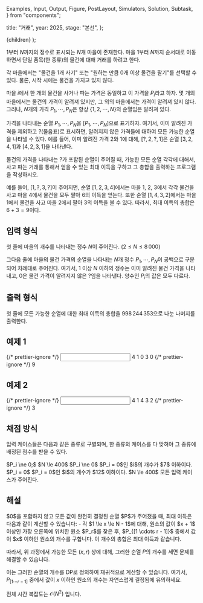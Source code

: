   Examples,
  Input,
  Output,
  Figure,
  PostLayout,
  Simulators,
  Solution,
  Subtask,
} from "components";

  title: "거래",
  year: 2025,
  stage: "본선",
};

  <PostLayout meta={meta}>{children}</PostLayout>
);

$1$부터 $N$까지의 정수로 표시되는 $N$개 마을이 존재한다.
마을 $1$부터 $N$까지 순서대로 이동하면서
단일 품목(한 종류)의 물건에 대해 거래를 하려고 한다.

각 마을에서는 "물건을 $1$개 사기"
또는 "원하는 만큼 $0$개 이상 물건을 팔기"를 선택할 수 있다.
물론, 시작 시에는 물건을 가지고 있지 않다.

마을 $i$에서 한 개의 물건을 사거나 파는 가격은 동일하고
이 가격을 $P_i$라고 하자.
몇 개의 마을에서는 물건의 가격이 알려져 있지만,
그 외의 마을에서는 가격이 알려져 있지 않다.
그러나, $N$개의 가격 $P_1, \cdots, P_N$은
항상 $\{1, 2, \cdots, N\}$의 순열임은 알려져 있다.

가격을 나타내는 순열 $P_1, \cdots, P_N$을
$[ P_1, \cdots, P_N ]$으로 표기하자.
여기서, 이미 알려진 가격을 제외하고 $?$(물음표)로 표시하면,
알려지지 않은 가격들에 대하여 모든 가능한 순열을 나타낼 수 있다.
예를 들어, 이미 알려진 가격 $2$와 $1$에 대해,
$[ ?, 2, ?, 1 ]$은
순열 $[ 3, 2, 4, 1 ]$과 $[ 4, 2, 3, 1 ]$을 나타낸다.

물건의 가격을 나타내는 $?$가 포함된 순열이 주어질 때,
가능한 모든 순열 각각에 대해서,
사고 파는 거래를 통해서 얻을 수 있는 최대 이득을 구하고
그 총합을 출력하는 프로그램을 작성하시오.

예를 들어, $[ 1, ?, 3, ? ]$이 주어지면,
순열 $[ 1, 2, 3, 4 ]$에서는
마을 $1$, $2$, $3$에서 각각 물건을 사고 마을 $4$에서 물건을 모두 팔아
$6$의 이득을 얻는다.
또한 순열 $[ 1, 4, 3, 2 ]$에서는
마을 $1$에서 물건을 사고 마을 $2$에서 팔아 $3$의 이득을 볼 수 있다.
따라서, 최대 이득의 총합은 $6 + 3 = 9$이다. 


## 입력 형식

첫 줄에 마을의 개수를 나타내는 정수 $N$이 주어진다.
$(2 \le N \le 8\,000)$

그다음 줄에 마을의 물건 가격의 순열을 나타내는 $N$개 정수
$P_1, \cdots, P_N$이 공백으로 구분되어 차례대로 주어진다.
여기서, $1$ 이상 $N$ 이하의 정수는 이미 알려진 물건 가격을 나타내고,
$0$은 물건 가격이 알려지지 않은 $?$임을 나타낸다.
양수인 $P_i$의 값은 모두 다르다. 


## 출력 형식

첫 줄에 모든 가능한 순열에 대한 최대 이득의 총합을
$998\,244\,353$으로 나눈 나머지를 출력한다.


## 예제 1

<Examples>
  {/* prettier-ignore */}
  <Input>
4
1 0 3 0
  </Input>
  {/* prettier-ignore */}
  <Output>
9
  </Output>
</Examples>

## 예제 2

<Examples>
  {/* prettier-ignore */}
  <Input>
4
1 4 3 2
  </Input>
  {/* prettier-ignore */}
  <Output>
3
  </Output>
</Examples>


## 채점 방식

입력 케이스들은 다음과 같은 종류로 구별되며, 한 종류의 케이스를 다 맞혀야 그 종류에 배정된 점수를 받을 수 있다.

<Subtask index={1} score={5}>
  $P_i \ne 0;$ $N \le 400$
</Subtask>
<Subtask index={2} score={6}>
  $P_i \ne 0$
</Subtask>
<Subtask index={3} score={5}>
  $P_i = 0$인 $i$의 개수가 $7$ 이하이다.
</Subtask>
<Subtask index={4} score={10}>
  $P_i = 0$
</Subtask>
<Subtask index={5} score={17}>
  $P_i = 0$인 $i$의 개수가 $12$ 이하이다.
</Subtask>
<Subtask index={6} score={23}>
  $N \le 400$
</Subtask>
<Subtask index={7} score={34}>
  모든 입력 케이스가 주어진다.
</Subtask>

## 해설

<Solution>
$0$을 포함하지 않고 모든 값이 완전히 결정된 순열 $P$가 주어졌을 때, 최대 이득은 다음과 같이 계산할 수 있습니다:
- 각 $1 \le x \le N - 1$에 대해, 원소의 값이 $x + 1$ 이상인 가장 오른쪽에 위치한 원소 $P_r$를 찾은 후, $P_{[1 \cdots r - 1]}$ 중에서 값이 $x$ 이하인 원소의 개수를 구합니다. 이 개수의 총합은 최대 이득과 같습니다.

따라서, 위 과정에서 가능한 모든 $(x, r)$ 상에 대해, 그러한 순열 $P$의 개수를 세면 문제를 해결할 수 있습니다.

이는 그러한 순열의 개수를 DP로 정의하여 재귀적으로 계산할 수 있습니다. 여기서, $P_{[1 \cdots r - 1]}$ 중에서 값이 $x$ 이하인 원소의 개수는 자연스럽게 결정됨에 유의하세요.

전체 시간 복잡도는 $\mathcal{O}\left( N^2 \right)$ 입니다.
</Solution>
